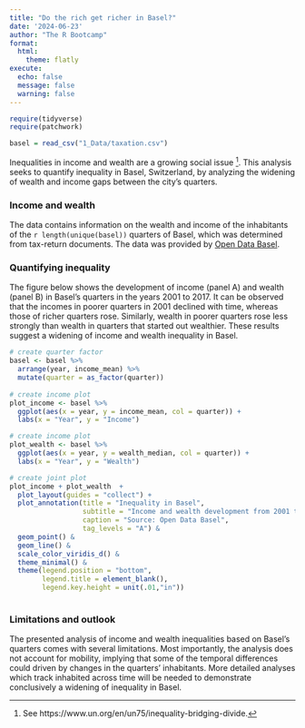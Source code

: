```yaml
---
title: "Do the rich get richer in Basel?"
date: '2024-06-23'
author: "The R Bootcamp"
format: 
  html: 
    theme: flatly
execute: 
  echo: false
  message: false
  warning: false
---
```


```r
require(tidyverse)
require(patchwork)

basel = read_csv("1_Data/taxation.csv")
```


Inequalities in income and wealth are a growing social issue ^[See https://www.un.org/en/un75/inequality-bridging-divide.]. This analysis seeks to quantify inequality in Basel, Switzerland, by analyzing the widening of wealth and income gaps between the city's quarters.    

### Income and wealth

The data contains information on the wealth and income of the inhabitants of the `r length(unique(basel))` quarters of Basel, which was determined from tax-return documents. The data was provided by [Open Data Basel](https://www.opendata.bs.ch/). 

### Quantifying inequality

The figure below shows the development of income (panel A) and wealth (panel B) in Basel's quarters in the years 2001 to 2017. It can be observed that the incomes in poorer quarters in 2001 declined with time, whereas those of richer quarters rose. Similarly, wealth in poorer quarters rose less strongly than wealth in quarters that started out wealthier. These results suggest a widening of income and wealth inequality in Basel.    

```r
# create quarter factor
basel <- basel %>%
  arrange(year, income_mean) %>% 
  mutate(quarter = as_factor(quarter)) 
  
# create income plot
plot_income <- basel %>% 
  ggplot(aes(x = year, y = income_mean, col = quarter)) +
  labs(x = "Year", y = "Income")

# create income plot
plot_wealth <- basel %>%
  ggplot(aes(x = year, y = wealth_median, col = quarter)) +
  labs(x = "Year", y = "Wealth")

# create joint plot
plot_income + plot_wealth  + 
  plot_layout(guides = "collect") +
  plot_annotation(title = "Inequality in Basel",
                  subtitle = "Income and wealth development from 2001 to 2017",
                  caption = "Source: Open Data Basel",
                  tag_levels = "A") & 
  geom_point() & 
  geom_line() &
  scale_color_viridis_d() &
  theme_minimal() &
  theme(legend.position = "bottom",
        legend.title = element_blank(),
        legend.key.height = unit(.01,"in"))
  
```

### Limitations and outlook

The presented analysis of income and wealth inequalities based on Basel's quarters comes with several limitations. Most importantly, the analysis does not account for mobility, implying that some of the temporal differences could driven by changes in the quarters' inhabitants. More detailed analyses which track inhabited across time will be needed to  demonstrate conclusively a widening of inequality in Basel. 



